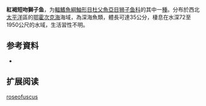 {{Speciesbox
| name = 紅褐短吻獅子魚
| status = NE
| status_system = 
| image = 
| genus = Careproctus
| species = roseofuscus
| authority = Gilbert & Burke, 1912
| synonyms = 
}}

'''紅褐短吻獅子鱼'''，为[[輻鰭魚綱|輻鰭魚綱]][[鮋形目|鮋形目]][[杜父魚亞目|杜父魚亞目]][[狮子鱼科|狮子鱼科]]的其中一[[種|種]]。分布於西北[[太平洋|太平洋]]區的[[鄂霍次克海|鄂霍次克海]]海域，為深海魚類，體長可達35公分，棲息在水深72至1950公尺的水域，生活習性不明。

== 参考資料 ==
*{{FishBase_species|genus=Careproctus|species=roseofuscus|year=2011|month=12}}

== 扩展阅读 ==
{{refbegin}}
{{wikispecies-inline|Careproctus roseofuscus|紅褐短吻獅子魚}}
{{refend}}
{{Taxonbar|from=Q2495222}}

[[Category:吻獅子魚属|roseofuscus]]


{{鮋形目小作品}}